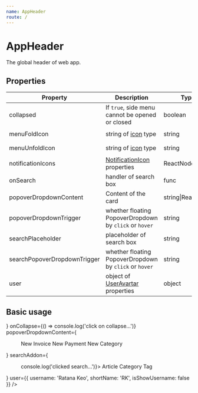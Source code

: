 ```yaml
---
name: AppHeader
route: /
---
```



# AppHeader

The global header of web app.

## Properties

| Property | Description | Type | Default |
| -------- | ----------- | ---- | ------- |
| collapsed | If `true`, side menu cannot be opened or closed | boolean | `false` |
| menuFoldIcon | string of [icon](https://ant.design/components/icon/?locale=en-US#API) type | string | `menu-fold` |
| menuUnfoldIcon | string of [icon](https://ant.design/components/icon/?locale=en-US#API) type | string | `menu-fold` |
| notificationIcons | [NotificationIcon](/notification-icon) properties | ReactNode | - |
| onSearch |handler of search box | func | - |
| popoverDropdownContent | Content of the card | string\|ReactNode | - |
| popoverDropdownTrigger | whether floating PopoverDropdown by `click` or `hover` | string | `click` |
| searchPlaceholder |placeholder of search box | string | `Search` |
| searchPopoverDropdownTrigger | whether floating PopoverDropdown by `click` or `hover` | string | `click` |
| user | object of [UserAvartar](/user-avatar) properties | object | - |

## Basic usage
<Playground>
    <AppHeader
        collapsed={false}
        isMobile={false}
        notificationIcons={
            <>
                <div className='top-notification'>
                    <NotificationIcon key='bell' icon='bell' count='5' iconTheme='filled' />
                </div>
                <div className='top-notification'>
                    <NotificationIcon key='calendar' icon='calendar' count='12' iconTheme='filled' />
                </div>
                <div className='top-notification'>
                    <NotificationIcon key='setting' icon='setting' count='0' iconTheme='filled' />
                </div>
            </>
        }
        onCollapse={() => console.log('click on collapse...')}
        popoverDropdownContent={
            <Menu className='popover-dropdown-item'>
                <Menu.Item key='new_article'>
                    <Icon type='plus' /> New Invoice
                </Menu.Item>
                <Menu.Item key='new_category'>
                    <Icon type='plus' /> New Payment
                </Menu.Item>
                <Menu.Item key='new_tag'>
                    <Icon type='plus' /> New Category
                </Menu.Item>
            </Menu>
        }
        searchAddon={
            <Menu className='popover-dropdown-item' selectedKeys={['categories']} onClick={() => console.log('clicked search...')}>
                <Menu.Item key='articles'>Article</Menu.Item>
                <Menu.Item key='categories'>Category</Menu.Item>
                <Menu.Item key='tags'>Tag</Menu.Item>
            </Menu>
        }
        user={{ username: 'Ratana Keo', shortName: 'RK', isShowUsername: false }}
    />
</Playground>